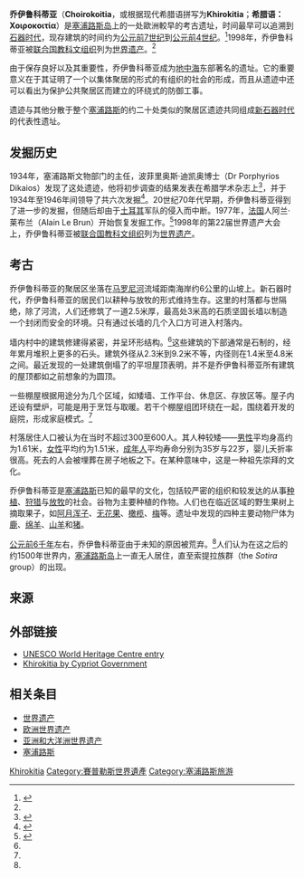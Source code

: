 {{coord|34|47|48.21|N|33|20|37.39|E|region:CY-04_type:landmark_source:dewiki|display=title}}
{{世界自然遗产概要表
| site_img = File:Choirokoitia.jpg
| site_img_capt = 乔伊鲁科蒂亚圆形建筑
| site_img_width = 300px
| zh_name = 乔伊鲁科蒂亚
| en_name = Choirokoitia
| fr_name = Choirokoitia
| country = {{CYP}}
| Region = 欧洲和北美地区
| area = 968.24平方公里
| criterion_c = (ii)(iii)(iv)
| rg_year = 1998
| ex_rg_year = 
| iucn = 
| remarks = 
| org_url = http://whc.unesco.org/en/list/848
| map_img = 
| map_img_width =
}}

'''乔伊鲁科蒂亚'''（'''Choirokoitia'''，或根据现代希腊语拼写为'''Khirokitia'''；'''希腊语：Χοιροκοιτία'''）是[[塞浦路斯岛|塞浦路斯岛]]上的一处歐洲較早的考古遗址，时间最早可以追溯到[[石器时代|石器时代]]，现存建筑的时间约为[[公元前7世纪|公元前7世纪]]到[[公元前4世纪|公元前4世纪]]。<ref name="AntiquitiesDepartment">{{Cite web |url=http://www.mcw.gov.cy/mcw/DA/DA.nsf/All/4EF92D50616EFE49C225719B00314171?OpenDocument |title=塞浦路斯文物局 |access-date=2010-07-19 |archive-date=2021-04-11 |archive-url=https://web.archive.org/web/20210411130739/http://www.mcw.gov.cy/mcw/DA/DA.nsf/All/4EF92D50616EFE49C225719B00314171?OpenDocument }}</ref>1998年，乔伊鲁科蒂亚被[[联合国教科文组织|联合国教科文组织]]列为[[世界遗产|世界遗产]]。<ref name="AntiquitiesDepartment" />

由于保存良好以及其重要性，乔伊鲁科蒂亚成为[[地中海|地中海]]东部著名的遗址。它的重要意义在于其证明了一个以集体聚居的形式的有组织的社会的形成，而且从遗迹中还可以看出为保护公共聚居区而建立的环绕式的防御工事。

遗迹与其他分散于整个[[塞浦路斯|塞浦路斯]]的约二十处类似的聚居区遗迹共同组成[[新石器时代|新石器时代]]的代表性遗址。

== 发掘历史 ==
1934年，塞浦路斯文物部门的主任，波菲里奥斯·迪凯奥博士（Dr Porphyrios Dikaios）发现了这处遗迹，他将初步调查的结果发表在希腊学术杂志上<ref>{{cite journal|title=Archaeology in Greece, 1933-34|journal=The Journal of Hellenic Studies|year=1934|first=H. G. G.|last=Payne|coauthors=|volume=54|issue=2|pages=199|id=|url=http://www.jstor.org/stable/626861|format=|accessdate=2008-07-01|doi=10.2307/626861|jstor=10.2307/626861|publisher=The Society for the Promotion of Hellenic Studies|archive-date=2021-12-30|archive-url=https://web.archive.org/web/20211230180242/https://www.jstor.org/stable/626861}}</ref>，并于1934年至1946年间领导了共六次发掘<ref>{{cite news |first=Nicolle |last=Hirshfeld |coauthors= |title=Biography of Joan Du Plat Taylor |date= |publisher=Brown University |url=http://www.brown.edu/Research/Breaking_Ground/results.php?d=1&first=Joan&last=Du%20Plat%20Taylor |work= |pages= |accessdate=2007-07-21 |language= |archive-date=2008-10-13 |archive-url=https://web.archive.org/web/20081013112213/http://www.brown.edu/Research/Breaking_Ground/results.php?d=1&first=Joan&last=Du%20Plat%20Taylor }}</ref>。20世纪70年代早期，乔伊鲁科蒂亚得到了进一步的发掘，但随后却由于[[土耳其|土耳其]]军队的侵入而中断。1977年，[[法国|法国]]人阿兰·莱布兰（Alain Le Brun）开始恢复发掘工作。<ref>{{cite news |first=Alain |last=Le Brun |coauthors= |title=Le Néolithique de Chypre |date=March 2001 |publisher=Clio |url=http://www.clio.fr/BIBLIOTHEQUE/le_neolithique_de_chypre.asp |work= |pages= |accessdate=2007-07-21 |language=fr |archive-date=2011-06-13 |archive-url=https://web.archive.org/web/20110613040426/http://www.clio.fr/BIBLIOTHEQUE/le_neolithique_de_chypre.asp |dead-url=no }}</ref>1998年的第22届世界遗产大会上，乔伊鲁科蒂亚被[[联合国教科文组织|联合国教科文组织]]列为[[世界遗产|世界遗产]]。

== 考古 ==
乔伊鲁科蒂亚的聚居区坐落在[[马罗尼河|马罗尼河]]流域距南海岸约6公里的山坡上。新石器时代，乔伊鲁科蒂亚的居民们以耕种与放牧的形式维持生存。这里的村落都与世隔绝，除了河流，人们还修筑了一道2.5米厚，最高处3米高的石质坚固长墙以制造一个封闭而安全的环境。只有通过长墙的几个入口方可进入村落内。

墙内村中的建筑修建得紧密，并呈环形结构。<ref name="AntiquitiesDepartment" />这些建筑的下部通常是石制的，经年累月堆积上更多的石头。建筑外径从2.3米到9.2米不等，内径则在1.4米至4.8米之间。最近发现的一处建筑倒塌了的平坦屋顶表明，并不是乔伊鲁科蒂亚所有建筑的屋顶都如之前想象的为圆顶。

一些棚屋根据用途分为几个区域，如矮墙、工作平台、休息区、存放区等。屋子内还设有壁炉，可能是用于烹饪与取暖。若干个棚屋组团环绕在一起，围绕着开发的庭院，形成家庭模式。<ref name="AntiquitiesDepartment" />

村落居住人口被认为在当时不超过300至600人。其人种较矮——[[男性|男性]]平均身高约为1.61米，[[女性|女性]]平均约为1.51米，[[成年人|成年人]]平均寿命分别为35岁与22岁，婴儿夭折率很高。死去的人会被埋葬在房子地板之下。在某种意味中，这是一种祖先崇拜的文化。

乔伊鲁科蒂亚是[[塞浦路斯|塞浦路斯]]已知的最早的文化，包括较严密的组织和较发达的从事[[种植|种植]]、[[狩猎|狩猎]]与[[放牧|放牧]]的社会。谷物为主要种植的作物。人们也在临近区域的野生果树上摘取果子，如[[阿月浑子|阿月浑子]]、[[无花果|无花果]]、[[橄榄|橄榄]]、[[梅|梅]]等。遗址中发现的四种主要动物尸体为[[鹿|鹿]]、[[绵羊|绵羊]]、[[山羊|山羊]]和[[猪|猪]]。

[[前6千年|公元前6千年]]左右，乔伊鲁科蒂亚由于未知的原因被荒弃。<ref name="AntiquitiesDepartment" />人们认为在这之后的约1500年世界内，[[塞浦路斯岛|塞浦路斯岛]]上一直无人居住，直至索提拉族群（the ''Sotira'' group）的出现。

== 来源 ==
{{reflist}}

== 外部链接 ==
* [http://whc.unesco.org/pg.cfm?cid=31&id_site=848 UNESCO World Heritage Centre entry] {{Wayback|url=http://whc.unesco.org/pg.cfm?cid=31&id_site=848 |date=20220113045322 }}
* [http://www.cyprus.gov.cy/portal/portal.nsf/AdvancedSearch_en?OpenForm&q=&p=1&w=&t=&s=Khirokitia&L=E&d=AA&e=&i=1 Khirokitia by Cypriot Government] {{Wayback|url=http://www.cyprus.gov.cy/portal/portal.nsf/AdvancedSearch_en?OpenForm&q=&p=1&w=&t=&s=Khirokitia&L=E&d=AA&e=&i=1 |date=20210118064249 }}

== 相关条目 ==
* [[世界遗产|世界遗产]]
* [[欧洲世界遗产|欧洲世界遗产]]
* [[亚洲和大洋洲世界遗产|亚洲和大洋洲世界遗产]]
* [[塞浦路斯|塞浦路斯]]

{{賽普勒斯世界遺產}}

{{DEFAULTSORT:Choirokoitia}}
[[Category:賽普勒斯聚居故地|Khirokitia]]
[[Category:賽普勒斯世界遺產|Category:賽普勒斯世界遺產]]
[[Category:塞浦路斯旅游|Category:塞浦路斯旅游]]